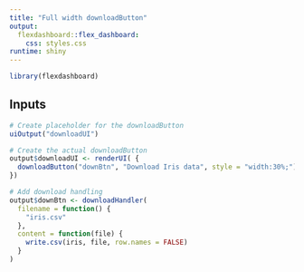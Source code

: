```yaml
---
title: "Full width downloadButton"
output: 
  flexdashboard::flex_dashboard:
    css: styles.css
runtime: shiny
---
```


```r
library(flexdashboard)
```

Inputs {.sidebar}
-----------------------------------------------------------------------

```r
# Create placeholder for the downloadButton
uiOutput("downloadUI")
```

```r
# Create the actual downloadButton
output$downloadUI <- renderUI( {
  downloadButton("downBtn", "Download Iris data", style = "width:30%;")
})

# Add download handling
output$downBtn <- downloadHandler(
  filename = function() {
    "iris.csv"
  },
  content = function(file) {
    write.csv(iris, file, row.names = FALSE)
  }
)
```